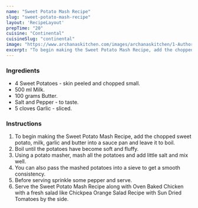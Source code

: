 ---
name: "Sweet Potato Mash Recipe"
slug: "sweet-potato-mash-recipe"
layout: 'RecipeLayout'
prepTime: "20"
cuisine: "Continental"
cuisineSlug: "continental"
image: "https://www.archanaskitchen.com/images/archanaskitchen/1-Author/sibyl_sunitha/Sweet_Potato_Mash_Recipe.jpg"
excerpt: "To begin making the Sweet Potato Mash Recipe, add the chopped sweet potato, milk, garlic and butter into a sauce pan and leave it to boil"
---

### Ingredients

- 4 Sweet Potatoes - skin peeled and chopped small.
- 500 ml Milk.
- 100 grams Butter.
- Salt and Pepper - to taste.
- 5 cloves Garlic - sliced.

### Instructions

1. To begin making the Sweet Potato Mash Recipe, add the chopped sweet potato, milk, garlic and butter into a sauce pan and leave it to boil.
1. Boil until the potatoes have become soft and fluffy.
1. Using a potato masher, mash all the potatoes and add little salt and mix well.
1. You can also pass the mashed potatoes into a sieve to get a smooth consistency.
1. Before serving sprinkle some pepper and serve.
1. Serve the Sweet Potato Mash Recipe along with Oven Baked Chicken with a fresh salad like Chickpea Orange Salad Recipe with Sun Dried Tomatoes by the side.
